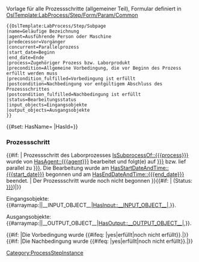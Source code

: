 <noinclude>
Vorlage für alle Prozessschritte (allgemeiner Teil), Formular definiert in [[OslTemplate:LabProcess/Step/Form/Param/Common]]
<pre>
{{OslTemplate:LabProcess/Step/Subpage
|name=Geläufige Bezeichnung
|agent=Ausführende Person oder Maschine
|predecessor=Vorgänger
|concurrent=Parallelprozess
|start_date=Beginn
|end_date=Ende
|process=Zugehöriger Prozess bzw. Laborprodukt
|precondition=Allgemeine Vorbedingung, die vor Beginn des Prozess erfüllt werden muss
|precondition_fulfilled=Vorbedingung ist erfüllt
|postcondition=Nachbedingung vor entgültigem Abschluss des Prozessschrittes
|postcondition_fulfilled=Nachbedingung ist erfüllt
|status=Bearbeitungsstatus
|input_objects=Eingangsobjekte
|output_objects=Ausgangsobjekte
}}
</pre>
</noinclude>
<includeonly>{{#set: HasName={{{name}}} |HasId={{SUBPAGENAME}}}}
=== Prozessschritt {{{name}}} ===
{{#if: {{{start_date|}}} |
Prozessschritt {{{name}}} des Laborprozesses [[IsSubprocessOf::{{{process}}}]] wurde von [[HasAgent::{{{agent}}}]] bearbeitet und folgt(e) auf [[HasPredecessor::{{{predecessor|}}}]] bzw. lief parallel zu [[IsConcurrentTo::{{{concurrent|}}}]]. Die Bearbeitung wurde am [[HasStartDateAndTime::{{{start_date}}}]] begonnen und am [[HasEndDateAndTime::{{{end_date}}}]] beendet.
|
Der Prozessschritt wurde noch nicht begonnen
}}{{#if: {{{status|}}}| (Status: [[HasStatus::{{{status|}}}]])|}}

Eingangsobjekte: {{{input_objects|}}}{{#arraymap:{{{input_objects|}}}|{{{input_objects_sep|,}}}|__INPUT_OBJECT__|[[HasInput::__INPUT_OBJECT__]]|,}}.

Ausgangsobjekte: {{{output_objects|}}}{{#arraymap:{{{output_objects|}}}|{{{output_objects_sep|,}}}|__OUTPUT_OBJECT__|[[HasOutput::__OUTPUT_OBJECT__]]|,}}.

{{#if: {{{precondition|}}}|Die Vorbedingung ''{{{precondition|}}}'' wurde {{#ifeq: {{{precondition_fulfilled|}}}|yes|erfüllt|noch nicht erfüllt}}.|}}
{{#if: {{{postcondition|}}}|Die Nachbedingung ''{{{postcondition|}}}'' wurde {{#ifeq: {{{postcondition_fulfilled|}}}|yes|erfüllt|noch nicht erfüllt}}.|}}

[[Category:ProcessStepInstance]]</includeonly>